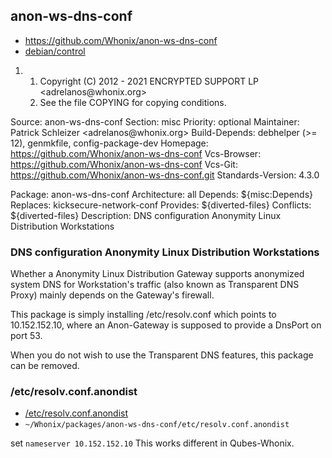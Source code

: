 == anon-ws-dns-conf ==

* https://github.com/Whonix/anon-ws-dns-conf
* [https://github.com/Whonix/anon-ws-dns-conf/blob/master/debian/control debian/control]
## Copyright (C) 2012 - 2021 ENCRYPTED SUPPORT LP <adrelanos@whonix.org>
## See the file COPYING for copying conditions.

Source: anon-ws-dns-conf
Section: misc
Priority: optional
Maintainer: Patrick Schleizer <adrelanos@whonix.org>
Build-Depends: debhelper (>= 12), genmkfile, config-package-dev
Homepage: https://github.com/Whonix/anon-ws-dns-conf
Vcs-Browser: https://github.com/Whonix/anon-ws-dns-conf
Vcs-Git: https://github.com/Whonix/anon-ws-dns-conf.git
Standards-Version: 4.3.0

Package: anon-ws-dns-conf
Architecture: all
Depends: ${misc:Depends}
Replaces: kicksecure-network-conf
Provides: ${diverted-files}
Conflicts: ${diverted-files}
Description: DNS configuration Anonymity Linux Distribution Workstations
===  DNS configuration Anonymity Linux Distribution Workstations ===

Whether a Anonymity Linux Distribution Gateway supports anonymized system DNS
for Workstation's traffic (also known as Transparent DNS Proxy) mainly depends
on the Gateway's firewall.

This package is simply installing /etc/resolv.conf which points to
10.152.152.10, where an Anon-Gateway is supposed to provide a DnsPort on port
53.

When you do not wish to use the Transparent DNS features, this package can be
removed.
=== /etc/resolv.conf.anondist ===

* [https://github.com/Whonix/anon-ws-dns-conf/blob/master/etc/resolv.conf.anondist /etc/resolv.conf.anondist]
* <code>~/Whonix/packages/anon-ws-dns-conf/etc/resolv.conf.anondist</code>

set <code>nameserver 10.152.152.10</code>
This works different in Qubes-Whonix.
